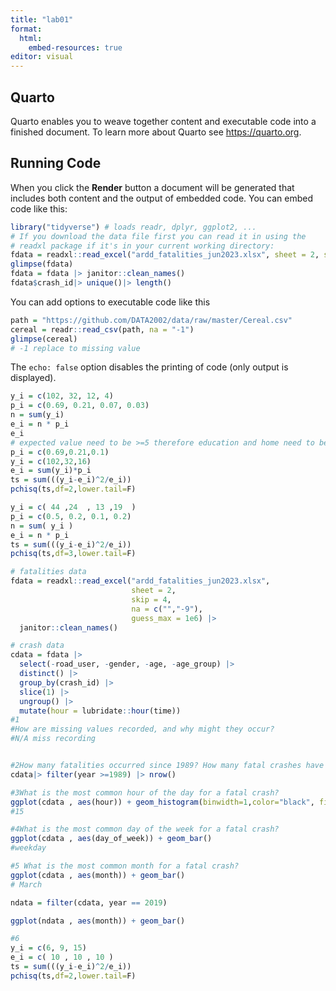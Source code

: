```yaml
---
title: "lab01"
format: 
  html:
    embed-resources: true
editor: visual
---
```


## Quarto

Quarto enables you to weave together content and executable code into a finished document. To learn more about Quarto see <https://quarto.org>.

## Running Code

When you click the **Render** button a document will be generated that includes both content and the output of embedded code. You can embed code like this:

```r
library("tidyverse") # loads readr, dplyr, ggplot2, ...
# If you download the data file first you can read it in using the 
# readxl package if it's in your current working directory:
fdata = readxl::read_excel("ardd_fatalities_jun2023.xlsx", sheet = 2, skip = 4, na = c("","-9"), guess_max = 1e6)
glimpse(fdata)
fdata = fdata |> janitor::clean_names()
fdata$crash_id|> unique()|> length()
```

You can add options to executable code like this

```r
path = "https://github.com/DATA2002/data/raw/master/Cereal.csv"
cereal = readr::read_csv(path, na = "-1")
glimpse(cereal)
# -1 replace to missing value 
```

The `echo: false` option disables the printing of code (only output is displayed).
```r
y_i = c(102, 32, 12, 4)
p_i = c(0.69, 0.21, 0.07, 0.03)
n = sum(y_i)
e_i = n * p_i
e_i
# expected value need to be >=5 therefore education and home need to be merged into one
p_i = c(0.69,0.21,0.1)
y_i = c(102,32,16)
e_i = sum(y_i)*p_i
ts = sum(((y_i-e_i)^2/e_i))
pchisq(ts,df=2,lower.tail=F)
```
```r
y_i = c( 44 ,24  , 13 ,19  )
p_i = c(0.5, 0.2, 0.1, 0.2)
n = sum( y_i )
e_i = n * p_i
ts = sum(((y_i-e_i)^2/e_i))
pchisq(ts,df=3,lower.tail=F)
```
```r
# fatalities data
fdata = readxl::read_excel("ardd_fatalities_jun2023.xlsx", 
                           sheet = 2, 
                           skip = 4, 
                           na = c("","-9"), 
                           guess_max = 1e6) |> 
  janitor::clean_names()

# crash data
cdata = fdata |> 
  select(-road_user, -gender, -age, -age_group) |> 
  distinct() |> 
  group_by(crash_id) |> 
  slice(1) |> 
  ungroup() |> 
  mutate(hour = lubridate::hour(time))
#1 
#How are missing values recorded, and why might they occur?
#N/A miss recording



```
```r
#2How many fatalities occurred since 1989? How many fatal crashes have there been since 1989? 
cdata|> filter(year >=1989) |> nrow() 
```
```r
#3What is the most common hour of the day for a fatal crash?
ggplot(cdata , aes(hour)) + geom_histogram(binwidth=1,color="black", fill="white")
#15
```
```r
#4What is the most common day of the week for a fatal crash?
ggplot(cdata , aes(day_of_week)) + geom_bar()
#weekday
```
```r
#5 What is the most common month for a fatal crash?
ggplot(cdata , aes(month)) + geom_bar()
# March
```
```r
ndata = filter(cdata, year == 2019)

ggplot(ndata , aes(month)) + geom_bar()
```
```r
#6
y_i = c(6, 9, 15)
e_i = c( 10 , 10 , 10 )
ts = sum(((y_i-e_i)^2/e_i))
pchisq(ts,df=2,lower.tail=F)
```

